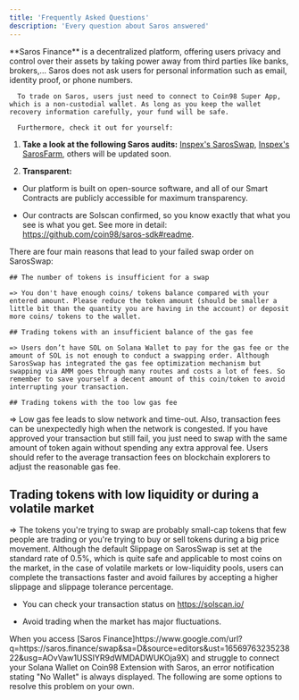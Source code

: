 ```yaml
---
title: 'Frequently Asked Questions'
description: 'Every question about Saros answered'
---
```


<Accordion title="Is Saros safe? Has Saros been audited?">
      **Saros Finance** is a decentralized platform, offering users privacy and control over their assets by taking power away from third parties like banks, brokers,… Saros does not ask users for personal information such as email, identity proof, or phone numbers. 
      
      To trade on Saros, users just need to connect to Coin98 Super App, which is a non-custodial wallet. As long as you keep the wallet recovery information carefully, your fund will be safe.
      
      Furthermore, check it out for yourself: 
      
  1. **Take a look at the following Saros audits:** [Inspex's SarosSwap](https://docs.saros.finance/audits/sarosswap), [Inspex's SarosFarm](https://docs.saros.finance/audits/sarosfarm), others will be updated soon. 
      
  2. **Transparent:** 
      
  - Our platform is built on open-source software, and all of our Smart Contracts are publicly accessible for maximum transparency.
      
  - Our contracts are Solscan confirmed, so you know exactly that what you see is what you get. See more in detail: https://github.com/coin98/saros-sdk#readme.
  </Accordion>

  <Accordion title="Why did my transaction fail?">
    There are four main reasons that lead to your failed swap order on SarosSwap:

    ## The number of tokens is insufficient for a swap

    => You don't have enough coins/ tokens balance compared with your entered amount. Please reduce the token amount (should be smaller a little bit than the quantity you are having in the account) or deposit more coins/ tokens to the wallet.

    ## Trading tokens with an insufficient balance of the gas fee

    => Users don’t have SOL on Solana Wallet to pay for the gas fee or the amount of SOL is not enough to conduct a swapping order. Although SarosSwap has integrated the gas fee optimization mechanism but swapping via AMM goes through many routes and costs a lot of fees. So remember to save yourself a decent amount of this coin/token to avoid interrupting your transaction.

    ## Trading tokens with the too low gas fee
    
  => Low gas fee leads to slow network and time-out. Also, transaction fees can be unexpectedly high when the network is congested. If you have approved your transaction but still fail, you just need to swap with the same amount of token again without spending any extra approval fee. Users should refer to the average transaction fees on blockchain explorers to adjust the reasonable gas fee.

  ## Trading tokens with low liquidity or during a volatile market

  => The tokens you're trying to swap are probably small-cap tokens that few people are trading or you're trying to buy or sell tokens during a big price movement. Although the default Slippage on SarosSwap is set at the standard rate of 0.5%, which is quite safe and applicable to most coins on the market, in the case of volatile markets or low-liquidity pools, users can complete the transactions faster and avoid failures by accepting a higher slippage and slippage tolerance percentage.

<Note>
  
- You can check your transaction status on https://solscan.io/

- Avoid trading when the market has major fluctuations.
</Note>

  </Accordion>

  <Accordion title='How to resolve the "No wallet" error when connecting to Saros Finance'>
    When you access [Saros Finance]https://www.google.com/url?q=https://saros.finance/swap&sa=D&source=editors&ust=1656976323523822&usg=AOvVaw1USSIYR9dWMDADWUKOja9X) and struggle to connect your Solana Wallet on Coin98 Extension with Saros, an error notification stating "No Wallet" is always displayed. The following are some options to resolve this problem on your own.
  </Accordion>
